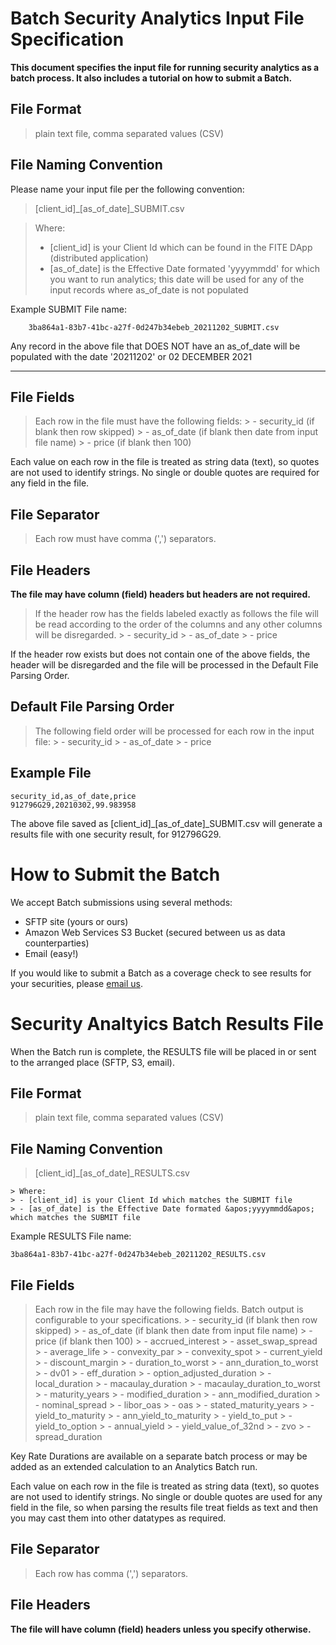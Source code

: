
<BG />

<div style={{maxWidth: '650px', margin: '0px auto'}}>
<Title>Security Analytics Batch Submit File</Title>

# Batch Security Analytics Input File Specification

**This document specifies the input file for running security analytics as a batch process. It also includes a tutorial
on how to submit a Batch.**

## File Format

> plain text file, comma separated values (CSV)

## File Naming Convention

Please name your input file per the following convention:

> [client_id]_[as_of_date]_SUBMIT.csv

> Where:
> - [client_id] is your Client Id which can be found in the FITE DApp (distributed application)
> - [as_of_date] is the Effective Date formated &apos;yyyymmdd&apos; for which you want to run analytics; this date will be used for any of the input
records where as_of_date is not populated

Example SUBMIT File name:

```
    3ba864a1-83b7-41bc-a27f-0d247b34ebeb_20211202_SUBMIT.csv
```

Any record in the above file that DOES NOT have an as_of_date will be populated with the date &apos;20211202&apos; or 02 DECEMBER 2021

___

## File Fields

> Each row in the file must have the following fields:
    > - security_id (if blank then row skipped)
    > - as_of_date (if blank then date from input file name)
    > - price (if blank then 100)

Each value on each row in the file is treated as string data (text), so quotes are not used to identify strings. No
    single or double quotes are required for any field in the file.

## File Separator

> Each row must have comma (&apos;,&apos;) separators.

## File Headers

**The file may have column (field) headers but headers are not required.**

> If the header row has the fields labeled exactly as follows the file will be read according to the order of the columns
    and any other columns will be disregarded.
    > - security_id
    > - as_of_date
    > - price

If the header row exists but does not contain one of the above fields, the header will be disregarded and the file
will be processed in the Default File Parsing Order.

## Default File Parsing Order

> The following field order will be processed for each row in the input file:
    > - security_id
    > - as_of_date
    > - price

## Example File

```
security_id,as_of_date,price
912796G29,20210302,99.983958
```

The above file saved as [client_id]_[as_of_date]_SUBMIT.csv will generate a results file with one security result,
for 912796G29.

# How to Submit the Batch

We accept Batch submissions using several methods:
- SFTP site (yours or ours)
- Amazon Web Services S3 Bucket (secured between us as data counterparties)
- Email (easy!)

If you would like to submit a Batch as a coverage check to see results for your securities, please [email us](mailto:info@fiteanalytics.com).

# Security Analtyics Batch Results File

When the Batch run is complete, the RESULTS file will be placed in or sent to the arranged place (SFTP, S3, email).

## File Format

> plain text file, comma separated values (CSV)

## File Naming Convention

> [client_id]_[as_of_date]_RESULTS.csv

    > Where:
    > - [client_id] is your Client Id which matches the SUBMIT file
    > - [as_of_date] is the Effective Date formated &apos;yyyymmdd&apos; which matches the SUBMIT file

Example RESULTS File name:

```
3ba864a1-83b7-41bc-a27f-0d247b34ebeb_20211202_RESULTS.csv
```

## File Fields

> Each row in the file may have the following fields. Batch output is configurable to your specifications.
    > - security_id (if blank then row skipped)
    > - as_of_date (if blank then date from input file name)
    > - price (if blank then 100)
    > - accrued_interest
    > - asset_swap_spread
    > - average_life
    > - convexity_par
    > - convexity_spot
    > - current_yield
    > - discount_margin
    > - duration_to_worst
    > - ann_duration_to_worst
    > - dv01
    > - eff_duration
    > - option_adjusted_duration
    > - local_duration
    > - macaulay_duration
    > - macaulay_duration_to_worst
    > - maturity_years
    > - modified_duration
    > - ann_modified_duration
    > - nominal_spread
    > - libor_oas
    > - oas
    > - stated_maturity_years
    > - yield_to_maturity
    > - ann_yield_to_maturity
    > - yield_to_put
    > - yield_to_option
    > - annual_yield
    > - yield_value_of_32nd
    > - zvo
    > - spread_duration

Key Rate Durations are available on a separate batch process or may be added as an extended calculation to an Analytics Batch run.

Each value on each row in the file is treated as string data (text), so quotes are not used to identify strings. No
single or double quotes are used for any field in the file, so when parsing the results file treat fields as text and
then you may cast them into other datatypes as required.

## File Separator

> Each row has comma (&apos;,&apos;) separators.

## File Headers

**The file will have column (field) headers unless you specify otherwise.**


<br/>
<br/>
<br/>

</div>
